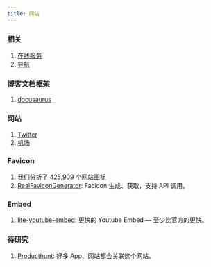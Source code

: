 ```yaml
---
title: 网站
---
```


### 相关

1. [在线服务](./online.mdx)
2. [导航](./nav.mdx)

### 博客文档框架

1. [docusaurus](./Docusaurus.mdx)

### 网站

1. [Twitter](./Twitter.mdx)
2. [机场](./Website/fly.mdx)

### Favicon

1. [我们分析了 425,909 个网站图标](https://iconmap.io/blog)
2. [RealFaviconGenerator](https://realfavicongenerator.net/): Facicon 生成、获取，支持 API 调用。

### Embed
1. [lite-youtube-embed](https://github.com/paulirish/lite-youtube-embed): 更快的 Youtube Embed — 至少比官方的更快。

### 待研究

1. [Producthunt](https://www.producthunt.com/topics?ref=header_nav): 好多 App、网站都会关联这个网站。